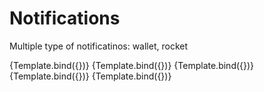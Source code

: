 

<Meta title="Design System/Notification Templates/Light Mode" component={Notification} />

# Notifications

Multiple type of notificatinos: wallet, rocket


<Canvas>
  <Story
    name="Notification template #1 (New true)"
    args={{
      type: "wallet",
      mode: "light",
      title: "Sponsor Bought $Token",
      description: "Bryan Rusty bought 2.214 JEN",
      time_information: "2 hours ago",
      is_new: true
    }}
  >
    {Template.bind({})}
  </Story>
  <Story
    name="Notification template #2 (New false)"
    args={{
        type: "rocket",
      mode: "light",
      title: "Notif title X",
      description: "Description lorem impsus",
      time_information: "2 days ago",
      is_new: false
    }}
  >
    {Template.bind({})}
  </Story>
  <Story
    name="Notification template #3"
    args={{
        type: "star",
      mode: "light",
      title: "Notif title X",
      description: "Description lorem impsus",
      time_information: "2 days ago",
      is_new: false
    }}
  >
    {Template.bind({})}
  </Story>
  <Story
    name="Notification template #4"
    args={{
        type: "talent",
      mode: "light",
      title: "Notif title X",
      description: "Description lorem impsus",
      time_information: "2 days ago",
      is_new: false
    }}
  >
    {Template.bind({})}
  </Story>
  <Story
    name="Notification template #5"
    args={{
        type: "globe",
      mode: "light",
      title: "Notif title X",
      description: "Description lorem impsus",
      time_information: "2 days ago",
      is_new: false
    }}
  >
    {Template.bind({})}
  </Story>
</Canvas>